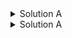 
<!--Solution RR01B-->
<details><summary>Solution A</summary>

$$
P(D+ \mid E+)= \frac{210}{3500} = 0.060
$$

$$
P(D+ \mid E-)= \frac{250}{6500} = 0.038
$$ 

$$
RR= \frac{0.64}{0.4} = 1.58
$$ 


__Interpretation:__ Women on HRT have 1.58 times the risk of CHD compared to those who do not take HRT over 7 years.

</details>

<!--Solution RR01B-->
<details><summary>Solution A</summary>

$$
RD= 0.060 - 0.038 = 0.022
$$

__Interpretation:__ There is an excess of 22 cases of CHD per 1000 women attributable to HRT use over 7 years.


</details>